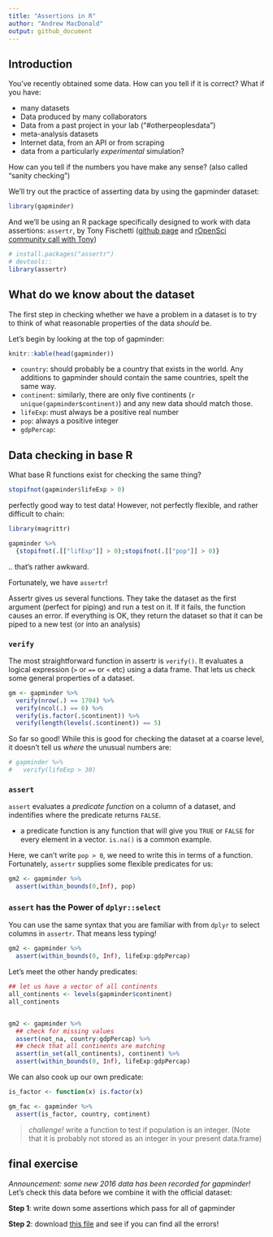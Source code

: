 ```yaml
---
title: "Assertions in R"
author: "Andrew MacDonald"
output: github_document
---
```


## Introduction

You've recently obtained some data. How can you tell if it is correct? What if you have:

* many datasets
* Data produced by many collaborators
* Data from a past project in your lab ("#otherpeoplesdata")
* meta-analysis datasets
* Internet data, from an API or from scraping
* data from a particularly _experimental_ simulation?

How can you tell if the numbers you have make any sense? (also called "sanity checking")

We'll try out the practice of asserting data by using the gapminder dataset:
```r
library(gapminder)
```

And we'll be using an R package specifically designed to work with data assertions: `assertr`, by Tony Fischetti ([github page](https://github.com/tonyfischetti/assertr) and [rOpenSci community call with Tony](https://vimeo.com/141906295))

```r
# install.packages("assertr")
# devtools::
library(assertr)
```

## What do we know about the dataset

The first step in checking whether we have a problem in a dataset is to try to think of what reasonable properties of the data *should* be.

Let's begin by looking at the top of gapminder:

```r
knitr::kable(head(gapminder))
```

* `country`: should probably be a country that exists in the world. Any additions to gapminder should contain the same countries, spelt the same way.
* `continent`: similarly, there are only five continents (`r unique(gapminder$continent)`) and any new data should match those.
* `lifeExp`: must always be a positive real number
* `pop`: always a positive integer
* `gdpPercap`: 

## Data checking in base R

What base R functions exist for checking the same thing?

```r
stopifnot(gapminder$lifeExp > 0)
```

perfectly good way to test data! However, not perfectly flexible, and rather difficult to chain:

```r
library(magrittr)

gapminder %>% 
  {stopifnot(.[["lifExp"]] > 0);stopifnot(.[["pop"]] > 0)}
```
.. that's rather awkward.

Fortunately, we have `assertr`!

Assertr gives us several functions. They take the dataset as the first argument (perfect for piping) and run a test on it. If it fails, the function causes an error. If everything is OK, they  return the dataset so that it can be piped to a new test (or into an analysis)

### `verify`

The most straightforward function in assertr is `verify()`. It evaluates a logical expression (`>` or `==` or `<` etc) using a data frame. That lets us check some general properties of a dataset. 

```r
gm <- gapminder %>% 
  verify(nrow(.) == 1704) %>% 
  verify(ncol(.) == 6) %>% 
  verify(is.factor(.$continent)) %>% 
  verify(length(levels(.$continent)) == 5)
```

So far so good! While this is good for checking the dataset at a coarse level, it doesn't tell us *where* the unusual numbers are:

```r
# gapminder %>% 
#   verify(lifeExp > 30)
```

### `assert`

`assert` evaluates a _predicate function_ on a column of a dataset, and indentifies where the predicate returns `FALSE`.

* a predicate function is any function that will give you `TRUE` or `FALSE` for every element in a vector. `is.na()` is a common example.

Here, we can't write `pop > 0`, we need to write this in terms of a function. Fortunately, `assertr` supplies some flexible predicates for us:
```r
gm2 <- gapminder %>% 
  assert(within_bounds(0,Inf), pop)
```

### `assert` has the Power of `dplyr::select`

You can use the same syntax that you are familiar with from `dplyr` to select columns in `assertr`. That means less typing!

```r
gm2 <- gapminder %>% 
  assert(within_bounds(0, Inf), lifeExp:gdpPercap)
```

Let's meet the other handy predicates:

```r

## let us have a vector of all continents
all_continents <- levels(gapminder$continent)
all_continents


gm2 <- gapminder %>% 
  ## check for missing values
  assert(not_na, country:gdpPercap) %>% 
  ## check that all continents are matching
  assert(in_set(all_continents), continent) %>% 
  assert(within_bounds(0, Inf), lifeExp:gdpPercap)
```

We can also cook up our own predicate: 

```r
is_factor <- function(x) is.factor(x)

gm_fac <- gapminder %>% 
  assert(is_factor, country, continent)

```

>  *challenge!* 
write a function to test if population is an integer. (Note that it is probably not stored as an integer in your present data.frame)

## final exercise

_Announcement: some new 2016 data has been recorded for gapminder!_  
Let's check this data before we combine it with the official dataset:

**Step 1**: write down some assertions which pass for all of gapminder

**Step 2**: download [this file](SuppMatt/gapminder_2016.csv) and see if you can find all the errors!